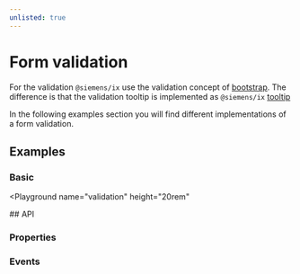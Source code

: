 ```yaml
---
unlisted: true
---
```




# Form validation

For the validation `@siemens/ix` use the validation concept of [bootstrap](https://getbootstrap.com/docs/5.2/forms/validation/).
The difference is that the validation tooltip is implemented as `@siemens/ix` [tooltip](#properties-tooltip)

In the following examples section you will find different implementations of a form validation.

## Examples

### Basic

<Playground
  name="validation"
  height="20rem"
>
</Playground>
## API

### Properties

<Props />

### Events

<Events />

